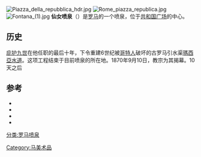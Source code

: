 {{Coord|41|54|9|N|12|29|46|E|region:IT_type:landmark|display=title}}
[[File:Piazza_della_repubblica_hdr.jpg|thumb]]
[[File:Rome_piazza_republica.jpg|thumb]]
[[File:Fontana_(1).jpg|thumb]]
'''仙女喷泉'''（{{lang-it|Fontana delle Naiadi}}）是[[罗马|罗马]]的一个喷泉，位于[[共和国广场_(罗马)|共和国广场]]的中心。

==历史==
[[庇护九世|庇护九世]]在他任职的最后十年，下令重建6世纪被[[哥特人|哥特人]]破坏的古罗马引水渠[[瑪西亞水道|瑪西亞水道]]。这项工程结束于目前喷泉的所在地。1870年9月10日，教宗为其揭幕。10天之后

== 参考 ==
<references />
* {{cite book |author = Sergio Delli |title = Le fontane di Roma |location = Roma |editor = Schwarz & Meyer |year = 1985}}
* {{cite book |author = Bruno Brizzi |author2 = Emilio Rodriguez-Almeida |title = Le fontane di Roma |edition = 2 |location = Roma |editor = Colombo Editore |year = 1998 |isbn = 88-86359-27-6}}
* {{cite book |author = Willy Pocino |title = Le fontane di Roma |location = Roma |editor = Newton & Compton |year = 2004 |isbn = 88-541-0204-0}}
* {{cite book |author = Frederick Cope |author2 = Maurizia Tazartes |title = Fontane di Roma |location = Torino |editor = Rizzoli |year = 2004 |isbn = 88-7423-140-7}}

{{羅馬地標}}
[[分类:罗马喷泉|分类:罗马喷泉]]
[[Category:马美术品|Category:马美术品]]